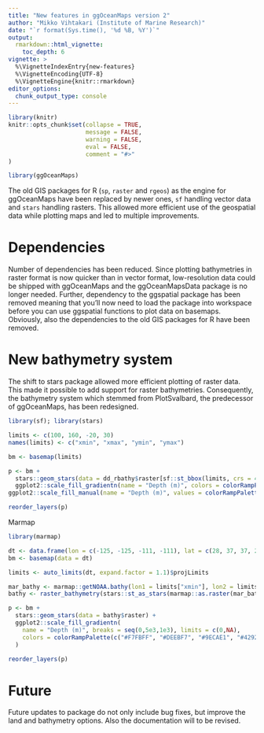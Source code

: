 ```yaml
---
title: "New features in ggOceanMaps version 2"
author: "Mikko Vihtakari (Institute of Marine Research)"
date: "`r format(Sys.time(), '%d %B, %Y')`"
output: 
  rmarkdown::html_vignette:
    toc_depth: 6
vignette: >
  %\VignetteIndexEntry{new-features}
  %\VignetteEncoding{UTF-8}
  %\VignetteEngine{knitr::rmarkdown}
editor_options: 
  chunk_output_type: console
---
```


```r
library(knitr)
knitr::opts_chunk$set(collapse = TRUE, 
                      message = FALSE, 
                      warning = FALSE, 
                      eval = FALSE,
                      comment = "#>"
)

```

```r
library(ggOceanMaps)
```

The old GIS packages for R (`sp`, `raster` and `rgeos`) as the engine for ggOceanMaps have been replaced by newer ones, `sf` handling vector data and `stars` handling rasters. This allowed more efficient use of the geospatial data while plotting maps and led to multiple improvements.

# Dependencies

Number of dependencies has been reduced. Since plotting bathymetries in raster format is now quicker than in vector format, low-resolution data could be shipped with ggOceanMaps and the ggOceanMapsData package is no longer needed. Further, dependency to the ggspatial package has been removed meaning that you'll now need to load the package into workspace before you can use ggspatial functions to plot data on basemaps. Obviously, also the dependencies to the old GIS packages for R have been removed.  

# New bathymetry system

The shift to stars package allowed more efficient plotting of raster data. This made it possible to add support for raster bathymetries. Consequently, the bathymetry system which stemmed from PlotSvalbard, the predecessor of ggOceanMaps, has been redesigned. 

```r
library(sf); library(stars)

limits <- c(100, 160, -20, 30)
names(limits) <- c("xmin", "xmax", "ymin", "ymax")

bm <- basemap(limits) 

p <- bm +
  stars::geom_stars(data = dd_rbathy$raster[sf::st_bbox(limits, crs = 4326)]) +
  ggplot2::scale_fill_gradientn(name = "Depth (m)", colors = colorRampPalette(c("#F7FBFF", "#DEEBF7", "#9ECAE1", "#4292C6", "#08306B"))(8))
ggplot2::scale_fill_manual(name = "Depth (m)", values = colorRampPalette(c("#F7FBFF", "#DEEBF7", "#9ECAE1", "#4292C6", "#08306B"))(length(dd_rbathy$depth.invervals$interval)))

reorder_layers(p)
```


Marmap

```r
library(marmap)

dt <- data.frame(lon = c(-125, -125, -111, -111), lat = c(28, 37, 37, 28))
bm <- basemap(data = dt)

limits <- auto_limits(dt, expand.factor = 1.1)$projLimits

mar_bathy <- marmap::getNOAA.bathy(lon1 = limits["xmin"], lon2 = limits["xmax"], lat1 = limits["ymin"], lat2 = limits["ymax"])
bathy <- raster_bathymetry(stars::st_as_stars(marmap::as.raster(mar_bathy)), depths = NULL)

p <- bm + 
  stars::geom_stars(data = bathy$raster) +
  ggplot2::scale_fill_gradientn(
    name = "Depth (m)", breaks = seq(0,5e3,1e3), limits = c(0,NA), 
    colors = colorRampPalette(c("#F7FBFF", "#DEEBF7", "#9ECAE1", "#4292C6", "#08306B"))(8)
  )

reorder_layers(p)
```


# Future

Future updates to package do not only include bug fixes, but improve the land and bathymetry options. Also the documentation will to be revised.
